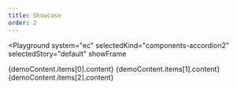```yaml
---
title: Showcase
order: 2
---
```




<Playground
  system="ec"
  selectedKind="components-accordion2"
  selectedStory="default"
  showFrame
>
  <Accordion2>
    <Accordion2Item
      toggle={demoContent.items[0].toggle}
      id={demoContent.items[0].id}
      level={demoContent.items[0].level}
    >
      {demoContent.items[0].content}
    </Accordion2Item>
    <Accordion2Item
      toggle={demoContent.items[1].toggle}
      id={demoContent.items[1].id}
      level={demoContent.items[1].level}
    >
      {demoContent.items[1].content}
    </Accordion2Item>
    <Accordion2Item
      toggle={demoContent.items[2].toggle}
      id={demoContent.items[2].id}
      level={demoContent.items[2].level}
    >
      {demoContent.items[2].content}
    </Accordion2Item>
  </Accordion2>
</Playground>
